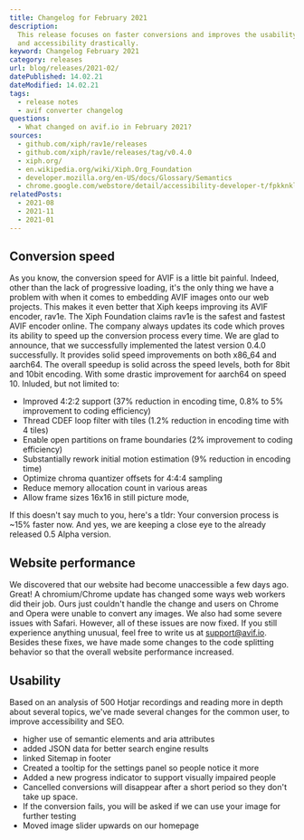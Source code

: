 ```yaml
---
title: Changelog for February 2021
description:
  This release focuses on faster conversions and improves the usability
  and accessibility drastically.
keyword: Changelog February 2021
category: releases
url: blog/releases/2021-02/
datePublished: 14.02.21
dateModified: 14.02.21
tags:
  - release notes
  - avif converter changelog
questions:
  - What changed on avif.io in February 2021?
sources:
  - github.com/xiph/rav1e/releases
  - github.com/xiph/rav1e/releases/tag/v0.4.0
  - xiph.org/
  - en.wikipedia.org/wiki/Xiph.Org_Foundation
  - developer.mozilla.org/en-US/docs/Glossary/Semantics
  - chrome.google.com/webstore/detail/accessibility-developer-t/fpkknkljclfencbdbgkenhalefipecmb
relatedPosts:
  - 2021-08
  - 2021-11
  - 2021-01
---
```


## Conversion speed

As you know, the conversion speed for AVIF is a little bit painful. Indeed, other than the lack of progressive loading, it's the only thing we have a problem with when it comes to embedding AVIF images onto our web projects. This makes it even better that Xiph keeps improving its AVIF encoder, rav1e. The Xiph Foundation claims rav1e is the safest and fastest AVIF encoder online. The company always updates its code which proves its ability to speed up the conversion process every time. We are glad to announce, that we successfully implemented the latest version 0.4.0 successfully. It provides solid speed improvements on both x86_64 and aarch64\. The overall speedup is solid across the speed levels, both for 8bit and 10bit encoding. With some drastic improvement for aarch64 on speed 10\. Inluded, but not limited to:

- Improved 4:2:2 support (37% reduction in encoding time, 0.8% to 5% improvement to coding efficiency)
- Thread CDEF loop filter with tiles (1.2% reduction in encoding time with 4 tiles)
- Enable open partitions on frame boundaries (2% improvement to coding efficiency)
- Substantially rework initial motion estimation (9% reduction in encoding time)
- Optimize chroma quantizer offsets for 4:4:4 sampling
- Reduce memory allocation count in various areas
- Allow frame sizes 16x16 in still picture mode,

If this doesn't say much to you, here's a tldr: Your conversion process is ~15% faster now. And yes, we are keeping a close eye to the already released 0.5 Alpha version.

## Website performance

We discovered that our website had become unaccessible a few days ago. Great! A chromium/Chrome update has changed some ways web workers did their job. Ours just couldn't handle the change and users on Chrome and Opera were unable to convert any images. We also had some severe issues with Safari. However, all of these issues are now fixed. If you still experience anything unusual, feel free to write us at support@avif.io. Besides these fixes, we have made some changes to the code splitting behavior so that the overall website performance increased.

## Usability

Based on an analysis of 500 Hotjar recordings and reading more in depth about several topics, we've made several changes for the common user, to improve accessibility and SEO.

- higher use of semantic elements and aria attributes
- added JSON data for better search engine results
- linked Sitemap in footer
- Created a tooltip for the settings panel so people notice it more
- Added a new progress indicator to support visually impaired people
- Cancelled conversions will disappear after a short period so they don't take up space.
- If the conversion fails, you will be asked if we can use your image for further testing
- Moved image slider upwards on our homepage
